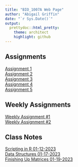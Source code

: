 ```yaml
---
title: "BIO_1007A Web Page"
author: "Abigail Griffin"
date: "`r Sys.Date()`"
output:
  prettydoc::html_pretty:
    theme: architect
    highlight: github
---
```


## Assignments
[Assignment 1](Assignment1.html)   
[Assignment 2](Assignment2.html)     
[Assignment 3](Assignment3.html)   
[Assignment 4](Assignment4.html)    
[Assignment 5](Assignment5.html)

## Weekly Assignments
[Weekly Assignment #1](WeeklyAssignment1.html)  
[Weekly Assignment #2](WeeklyAssignment2.html)  

## Class Notes
[Scripting in R 01-12-2023](2023-01-12-Scripting-in-R.R)    
[Data Structures 01-17-2023](2023-01-17-Data-Structures.R)  
[Finishing Up Matrices 01-19-2023](2023-01-19-Finishing-Up-Matrices.R)